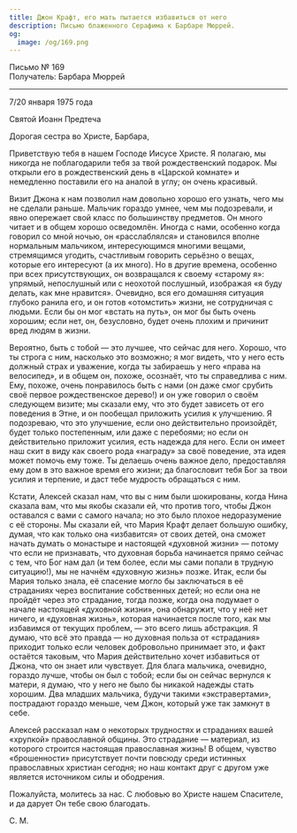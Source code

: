 ```yaml
---
title: Джон Крафт, его мать пытается избавиться от него
description: Письмо блаженного Серафима к Барбаре Мюррей.
og:
  image: /og/169.png
---
```


<div style={{textAlign:'right', fontFamily:'monospace'}}>Письмо № 169</div>
<div style={{textAlign:'left', fontFamily:'monospace'}}>Получатель: Барбара Мюррей</div>

---

7/20 января 1975 года

Святой Иоанн Предтеча

Дорогая сестра во Христе, Барбара,

Приветствую тебя в нашем Господе Иисусе Христе. Я полагаю, мы никогда не поблагодарили тебя за твой рождественский подарок. Мы открыли его в рождественский день в «Царской комнате» и немедленно поставили его на аналой в углу; он очень красивый.

Визит Джона к нам позволил нам довольно хорошо его узнать, чего мы не сделали раньше. Мальчик гораздо умнее, чем мы подозревали, и явно опережает свой класс по большинству предметов. Он много читает и в общем хорошо осведомлён. Иногда с нами, особенно когда говорил со мной ночью, он «расслаблялся» и становился вполне нормальным мальчиком, интересующимся многими вещами, стремящимся угодить, счастливым говорить серьёзно о вещах, которые его интересуют (а их много). Но в другие времена, особенно при всех присутствующих, он возвращался к своему «старому я»: упрямый, непослушный или с неохотой послушный, изображая «я буду делать, как мне нравится». Очевидно, вся его домашняя ситуация глубоко ранила его, и он готов «отомстить» жизни, не сотрудничая с людьми. Если бы он мог «встать на путь», он мог бы быть очень хорошим; если нет, он, безусловно, будет очень плохим и причинит вред людям в жизни.

Вероятно, быть с тобой — это лучшее, что сейчас для него. Хорошо, что ты строга с ним, насколько это возможно; я мог видеть, что у него есть должный страх и уважение, когда ты забираешь у него «права на велосипед», и в общем он, похоже, осознаёт, что ты справедлива с ним. Ему, похоже, очень понравилось быть с нами (он даже смог срубить своё первое рождественское дерево!) и он уже говорил о своём следующем визите; мы сказали ему, что это будет зависеть от его поведения в Этне, и он пообещал приложить усилия к улучшению. Я подозреваю, что это улучшение, если оно действительно произойдёт, будет только постепенным, или даже с перебоями; но если он действительно приложит усилия, есть надежда для него. Если он имеет наш скит в виду как своего рода «награду» за своё поведение, эта идея может помочь ему тоже. Ты делаешь очень важное дело, предоставляя ему дом в это важное время его жизни; да благословит тебя Бог за твои усилия и терпение, и даст тебе мудрость обращаться с ним.

Кстати, Алексей сказал нам, что вы с ним были шокированы, когда Нина сказала вам, что мы якобы сказали ей, что против того, чтобы Джон оставался с вами с самого начала; но это было плохое недоразумение с её стороны. Мы сказали ей, что Мария Крафт делает большую ошибку, думая, что как только она «избавится» от своих детей, она сможет начать думать о монастыре и настоящей «духовной жизни» — потому что если не признавать, что духовная борьба начинается прямо сейчас с тем, что Бог нам дал (и тем более, если мы сами попали в трудную ситуацию!), мы не начнём «духовную жизнь» позже. Итак, если бы Мария только знала, её спасение могло бы заключаться в её страданиях через воспитание собственных детей; но если она не пройдёт через это страдание, тогда позже, когда она подумает о начале настоящей «духовной жизни», она обнаружит, что у неё нет ничего, и «духовная жизнь», которая начинается после того, как мы избавимся от текущих проблем, — это всего лишь абстракция. Я думаю, что всё это правда — но духовная польза от «страдания» приходит только если человек добровольно принимает это, и факт остаётся таковым, что Мария действительно хочет избавиться от Джона, что он знает или чувствует. Для блага мальчика, очевидно, гораздо лучше, чтобы он был с тобой; если бы он сейчас вернулся к матери, я думаю, что у него не было бы никакой надежды стать хорошим. Два младших мальчика, будучи такими «экстравертами», пострадают гораздо меньше, чем Джон, который уже так замкнут в себе.

Алексей рассказал нам о некоторых трудностях и страданиях вашей «хрупкой» православной общины. Это страдание — материал, из которого строится настоящая православная жизнь! В общем, чувство «брошенности» присутствует почти повсюду среди истинных православных христиан сегодня; но наш контакт друг с другом уже является источником силы и ободрения.

Пожалуйста, молитесь за нас. С любовью во Христе нашем Спасителе, и да дарует Он тебе свою благодать.

С. М.